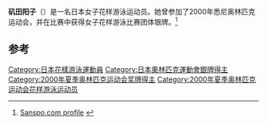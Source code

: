 {{Infobox swimmer
| name           = 矶田阳子
| nationality    = {{JPN}}
| strokes        = [[花样游泳|花样游泳]]
| show-medals    = yes
| medaltemplates = 
{{MedalSilver | [[2000年夏季奥林匹克运动会|2000年 悉尼]]|[[2000年夏季奥林匹克运动会花样游泳比赛|团体]]}}
}}

'''矶田阳子'''（{{bd|1978年|8月26日||}}）是一名日本女子花样游泳运动员。她曾参加了2000年悉尼奥林匹克运动会，并在比赛中获得女子花样游泳比赛团体银牌。<ref>[http://www.sanspo.com/athens2004/aquatics/player/synchronized_swimming.html Sanspo.com profile] {{Wayback|url=http://www.sanspo.com/athens2004/aquatics/player/synchronized_swimming.html |date=20150924094121 }} {{ja}}</ref> 

==参考==
{{reflist}}
{{DEFAULTSORT:Isoda Yoko}}
[[Category:日本花樣游泳運動員|Category:日本花樣游泳運動員]]
[[Category:日本奧林匹克運動會銀牌得主|Category:日本奧林匹克運動會銀牌得主]]
[[Category:2000年夏季奥林匹克运动会奖牌得主|Category:2000年夏季奥林匹克运动会奖牌得主]]
[[Category:2000年夏季奥林匹克运动会花样游泳运动员|Category:2000年夏季奥林匹克运动会花样游泳运动员]]